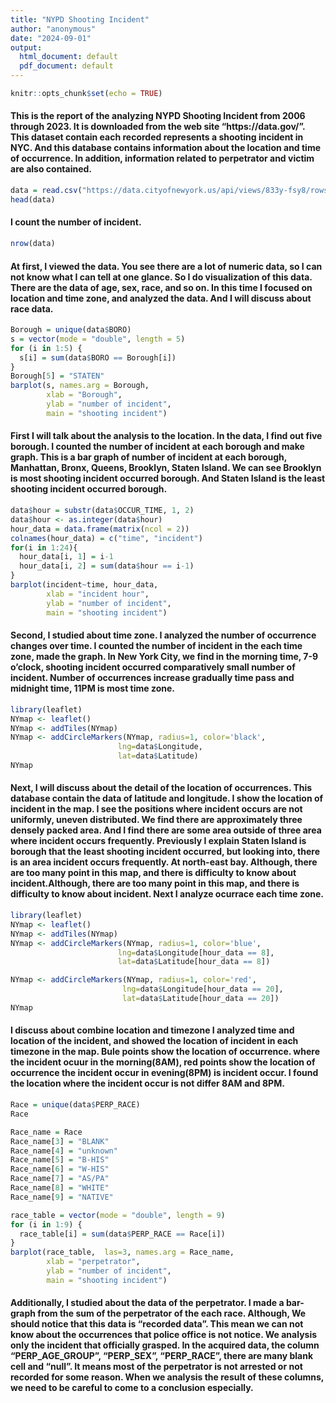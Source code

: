 ---
title: "NYPD Shooting Incident"
author: "anonymous"
date: "2024-09-01"
output:
  html_document: default
  pdf_document: default
---

```{r setup, include=FALSE}
knitr::opts_chunk$set(echo = TRUE)
```

#### This is the report of the analyzing NYPD Shooting Incident from 2006 through 2023. It is downloaded from the web site “https://data.gov/”. This dataset contain each recorded represents a shooting incident in NYC. And this database contains information about the location and time of occurrence. In addition, information related to perpetrator and victim are also contained.
```{r}
data = read.csv("https://data.cityofnewyork.us/api/views/833y-fsy8/rows.csv?accessType=DOWNLOAD")
head(data)
```

#### I count the number of incident.

```{r}
nrow(data)
```

#### At first, I viewed the data. You see there are a lot of numeric data, so I can not know what I can tell at one glance. So I do visualization of this data. There are the data of age, sex, race, and so on. In this time I focused on location and time zone, and analyzed the data. And I will discuss about race data.

```{r}
Borough = unique(data$BORO)
s = vector(mode = "double", length = 5)
for (i in 1:5) {
  s[i] = sum(data$BORO == Borough[i])
}
Borough[5] = "STATEN"
barplot(s, names.arg = Borough,
        xlab = "Borough",
        ylab = "number of incident",
        main = "shooting incident")
```

#### First I will talk about the analysis to the location. In the data, I find out five borough. I counted the number of incident at each borough and make graph. This is a bar graph of number of incident at each borough, Manhattan, Bronx, Queens, Brooklyn, Staten Island.  We can see Brooklyn is most shooting incident occurred borough. And Staten Island is the least shooting incident occurred borough.

```{r}
data$hour = substr(data$OCCUR_TIME, 1, 2)
data$hour <- as.integer(data$hour)
hour_data = data.frame(matrix(ncol = 2))
colnames(hour_data) = c("time", "incident")
for(i in 1:24){
  hour_data[i, 1] = i-1
  hour_data[i, 2] = sum(data$hour == i-1)
}
barplot(incident~time, hour_data,
        xlab = "incident hour",
        ylab = "number of incident",
        main = "shooting incident")
```
#### Second, I studied about time zone. I analyzed the number of occurrence changes over time. I counted the number of incident in the each time zone, made the graph.  In New York City, we find in the morning time, 7-9 o'clock, shooting incident occurred comparatively small number of incident. Number of occurrences increase gradually time pass and midnight time, 11PM is most time zone.

```{r}
library(leaflet)
NYmap <- leaflet()
NYmap <- addTiles(NYmap)
NYmap <- addCircleMarkers(NYmap, radius=1, color='black',
                        lng=data$Longitude,
                        lat=data$Latitude)
NYmap
```

####  Next, I will discuss about the detail of the location of occurrences. This database contain the data of latitude and longitude.  I show the location of incident in the map. I see the positions where incident occurs are not uniformly, uneven distributed. We find there are approximately three densely packed area. And I find there are some area outside of three area where incident occurs frequently. Previously I explain Staten Island is  borough that the least shooting incident occurred, but looking into, there is an area incident occurs frequently. At north-east bay. Although, there are too many point in this map, and there is difficulty to know about incident.Although, there are too many point in this map, and there is difficulty to know about incident. Next I analyze ocurrace each time zone.

```{r}
library(leaflet)
NYmap <- leaflet()
NYmap <- addTiles(NYmap)
NYmap <- addCircleMarkers(NYmap, radius=1, color='blue',
                        lng=data$Longitude[hour_data == 8],
                        lat=data$Latitude[hour_data == 8])
```

```{r}
NYmap <- addCircleMarkers(NYmap, radius=1, color='red',
                         lng=data$Longitude[hour_data == 20],
                         lat=data$Latitude[hour_data == 20])
NYmap
```

#### I discuss about combine location and timezone I analyzed time and location of the incident, and showed the location of incident in each timezone in the map. Bule points show the location of occurrence. where the incident ocuur in the morning(8AM), red points show the location of occurrence the incident occur in evening(8PM) is incident occur. I found the location where the incident occur is not differ 8AM and 8PM.


```{r}
Race = unique(data$PERP_RACE)
Race
```

```{r}
Race_name = Race
Race_name[3] = "BLANK"
Race_name[4] = "unknown"
Race_name[5] = "B-HIS"
Race_name[6] = "W-HIS"
Race_name[7] = "AS/PA"
Race_name[8] = "WHITE"
Race_name[9] = "NATIVE"

race_table = vector(mode = "double", length = 9)
for (i in 1:9) {
  race_table[i] = sum(data$PERP_RACE == Race[i])
}
barplot(race_table,  las=3, names.arg = Race_name, 
        xlab = "perpetrator",
        ylab = "number of incident",
        main = "shooting incident")
```

#### Additionally, I studied about the data of the perpetrator. I made a bar-graph from the sum of the perpetrator of the each race. Although, We should notice that this data is "recorded data". This mean we can not know about the occurrences that police office is not notice. We analysis only the incident that officially grasped. In the acquired data, the column "PERP_AGE_GROUP", "PERP_SEX", "PERP_RACE", there are many blank cell and "null". It means most of the perpetrator is not arrested or not recorded for some reason. When we analysis the result of these columns, we need to be careful to come to a conclusion especially.